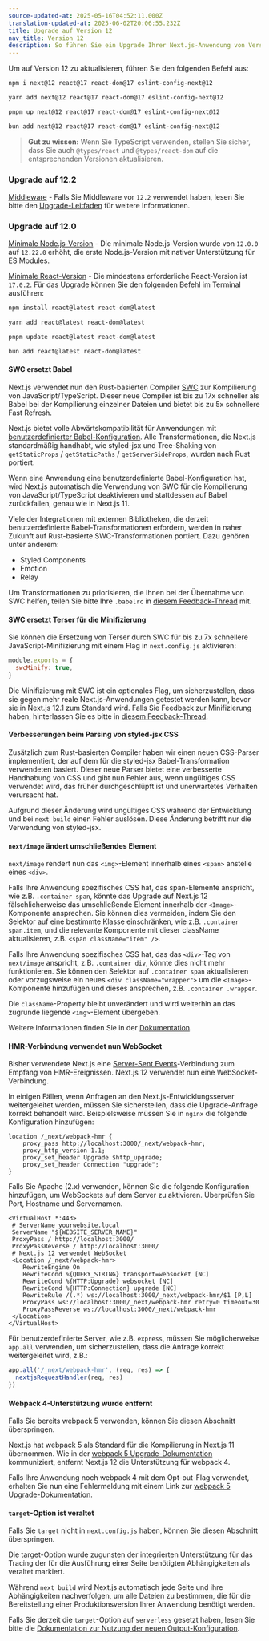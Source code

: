 ```yaml
---
source-updated-at: 2025-05-16T04:52:11.000Z
translation-updated-at: 2025-06-02T20:06:55.232Z
title: Upgrade auf Version 12
nav_title: Version 12
description: So führen Sie ein Upgrade Ihrer Next.js-Anwendung von Version 11 auf Version 12 durch.
---
```


Um auf Version 12 zu aktualisieren, führen Sie den folgenden Befehl aus:

```bash filename="Terminal"
npm i next@12 react@17 react-dom@17 eslint-config-next@12
```

```bash filename="Terminal"
yarn add next@12 react@17 react-dom@17 eslint-config-next@12
```

```bash filename="Terminal"
pnpm up next@12 react@17 react-dom@17 eslint-config-next@12
```

```bash filename="Terminal"
bun add next@12 react@17 react-dom@17 eslint-config-next@12
```

> **Gut zu wissen:** Wenn Sie TypeScript verwenden, stellen Sie sicher, dass Sie auch `@types/react` und `@types/react-dom` auf die entsprechenden Versionen aktualisieren.

### Upgrade auf 12.2

[Middleware](/docs/messages/middleware-upgrade-guide) - Falls Sie Middleware vor `12.2` verwendet haben, lesen Sie bitte den [Upgrade-Leitfaden](/docs/messages/middleware-upgrade-guide) für weitere Informationen.

### Upgrade auf 12.0

[Minimale Node.js-Version](https://nodejs.org/en/) - Die minimale Node.js-Version wurde von `12.0.0` auf `12.22.0` erhöht, die erste Node.js-Version mit nativer Unterstützung für ES Modules.

[Minimale React-Version](https://react.dev/learn/add-react-to-an-existing-project) - Die mindestens erforderliche React-Version ist `17.0.2`. Für das Upgrade können Sie den folgenden Befehl im Terminal ausführen:

```bash filename="Terminal"
npm install react@latest react-dom@latest

yarn add react@latest react-dom@latest

pnpm update react@latest react-dom@latest

bun add react@latest react-dom@latest
```

#### SWC ersetzt Babel

Next.js verwendet nun den Rust-basierten Compiler [SWC](https://swc.rs/) zur Kompilierung von JavaScript/TypeScript. Dieser neue Compiler ist bis zu 17x schneller als Babel bei der Kompilierung einzelner Dateien und bietet bis zu 5x schnellere Fast Refresh.

Next.js bietet volle Abwärtskompatibilität für Anwendungen mit [benutzerdefinierter Babel-Konfiguration](/docs/pages/guides/babel). Alle Transformationen, die Next.js standardmäßig handhabt, wie styled-jsx und Tree-Shaking von `getStaticProps` / `getStaticPaths` / `getServerSideProps`, wurden nach Rust portiert.

Wenn eine Anwendung eine benutzerdefinierte Babel-Konfiguration hat, wird Next.js automatisch die Verwendung von SWC für die Kompilierung von JavaScript/TypeScript deaktivieren und stattdessen auf Babel zurückfallen, genau wie in Next.js 11.

Viele der Integrationen mit externen Bibliotheken, die derzeit benutzerdefinierte Babel-Transformationen erfordern, werden in naher Zukunft auf Rust-basierte SWC-Transformationen portiert. Dazu gehören unter anderem:

- Styled Components
- Emotion
- Relay

Um Transformationen zu priorisieren, die Ihnen bei der Übernahme von SWC helfen, teilen Sie bitte Ihre `.babelrc` in [diesem Feedback-Thread](https://github.com/vercel/next.js/discussions/30174) mit.

#### SWC ersetzt Terser für die Minifizierung

Sie können die Ersetzung von Terser durch SWC für bis zu 7x schnellere JavaScript-Minifizierung mit einem Flag in `next.config.js` aktivieren:

```js filename="next.config.js"
module.exports = {
  swcMinify: true,
}
```

Die Minifizierung mit SWC ist ein optionales Flag, um sicherzustellen, dass sie gegen mehr reale Next.js-Anwendungen getestet werden kann, bevor sie in Next.js 12.1 zum Standard wird. Falls Sie Feedback zur Minifizierung haben, hinterlassen Sie es bitte in [diesem Feedback-Thread](https://github.com/vercel/next.js/discussions/30237).

#### Verbesserungen beim Parsing von styled-jsx CSS

Zusätzlich zum Rust-basierten Compiler haben wir einen neuen CSS-Parser implementiert, der auf dem für die styled-jsx Babel-Transformation verwendeten basiert. Dieser neue Parser bietet eine verbesserte Handhabung von CSS und gibt nun Fehler aus, wenn ungültiges CSS verwendet wird, das früher durchgeschlüpft ist und unerwartetes Verhalten verursacht hat.

Aufgrund dieser Änderung wird ungültiges CSS während der Entwicklung und bei `next build` einen Fehler auslösen. Diese Änderung betrifft nur die Verwendung von styled-jsx.

#### `next/image` ändert umschließendes Element

`next/image` rendert nun das `<img>`-Element innerhalb eines `<span>` anstelle eines `<div>`.

Falls Ihre Anwendung spezifisches CSS hat, das span-Elemente anspricht, wie z.B. `.container span`, könnte das Upgrade auf Next.js 12 fälschlicherweise das umschließende Element innerhalb der `<Image>`-Komponente ansprechen. Sie können dies vermeiden, indem Sie den Selektor auf eine bestimmte Klasse einschränken, wie z.B. `.container span.item`, und die relevante Komponente mit dieser className aktualisieren, z.B. `<span className="item" />`.

Falls Ihre Anwendung spezifisches CSS hat, das das `<div>`-Tag von `next/image` anspricht, z.B. `.container div`, könnte dies nicht mehr funktionieren. Sie können den Selektor auf `.container span` aktualisieren oder vorzugsweise ein neues `<div className="wrapper">` um die `<Image>`-Komponente hinzufügen und dieses ansprechen, z.B. `.container .wrapper`.

Die `className`-Property bleibt unverändert und wird weiterhin an das zugrunde liegende `<img>`-Element übergeben.

Weitere Informationen finden Sie in der [Dokumentation](/docs/pages/api-reference/components/image#styling-images).

#### HMR-Verbindung verwendet nun WebSocket

Bisher verwendete Next.js eine [Server-Sent Events](https://developer.mozilla.org/docs/Web/API/Server-sent_events)-Verbindung zum Empfang von HMR-Ereignissen. Next.js 12 verwendet nun eine WebSocket-Verbindung.

In einigen Fällen, wenn Anfragen an den Next.js-Entwicklungsserver weitergeleitet werden, müssen Sie sicherstellen, dass die Upgrade-Anfrage korrekt behandelt wird. Beispielsweise müssen Sie in `nginx` die folgende Konfiguration hinzufügen:

```nginx
location /_next/webpack-hmr {
    proxy_pass http://localhost:3000/_next/webpack-hmr;
    proxy_http_version 1.1;
    proxy_set_header Upgrade $http_upgrade;
    proxy_set_header Connection "upgrade";
}
```

Falls Sie Apache (2.x) verwenden, können Sie die folgende Konfiguration hinzufügen, um WebSockets auf dem Server zu aktivieren. Überprüfen Sie Port, Hostname und Servernamen.

```
<VirtualHost *:443>
 # ServerName yourwebsite.local
 ServerName "${WEBSITE_SERVER_NAME}"
 ProxyPass / http://localhost:3000/
 ProxyPassReverse / http://localhost:3000/
 # Next.js 12 verwendet WebSocket
 <Location /_next/webpack-hmr>
    RewriteEngine On
    RewriteCond %{QUERY_STRING} transport=websocket [NC]
    RewriteCond %{HTTP:Upgrade} websocket [NC]
    RewriteCond %{HTTP:Connection} upgrade [NC]
    RewriteRule /(.*) ws://localhost:3000/_next/webpack-hmr/$1 [P,L]
    ProxyPass ws://localhost:3000/_next/webpack-hmr retry=0 timeout=30
    ProxyPassReverse ws://localhost:3000/_next/webpack-hmr
 </Location>
</VirtualHost>
```

Für benutzerdefinierte Server, wie z.B. `express`, müssen Sie möglicherweise `app.all` verwenden, um sicherzustellen, dass die Anfrage korrekt weitergeleitet wird, z.B.:

```js
app.all('/_next/webpack-hmr', (req, res) => {
  nextjsRequestHandler(req, res)
})
```

#### Webpack 4-Unterstützung wurde entfernt

Falls Sie bereits webpack 5 verwenden, können Sie diesen Abschnitt überspringen.

Next.js hat webpack 5 als Standard für die Kompilierung in Next.js 11 übernommen. Wie in der [webpack 5 Upgrade-Dokumentation](/docs/messages/webpack5) kommuniziert, entfernt Next.js 12 die Unterstützung für webpack 4.

Falls Ihre Anwendung noch webpack 4 mit dem Opt-out-Flag verwendet, erhalten Sie nun eine Fehlermeldung mit einem Link zur [webpack 5 Upgrade-Dokumentation](/docs/messages/webpack5).

#### `target`-Option ist veraltet

Falls Sie `target` nicht in `next.config.js` haben, können Sie diesen Abschnitt überspringen.

Die target-Option wurde zugunsten der integrierten Unterstützung für das Tracing der für die Ausführung einer Seite benötigten Abhängigkeiten als veraltet markiert.

Während `next build` wird Next.js automatisch jede Seite und ihre Abhängigkeiten nachverfolgen, um alle Dateien zu bestimmen, die für die Bereitstellung einer Produktionsversion Ihrer Anwendung benötigt werden.

Falls Sie derzeit die `target`-Option auf `serverless` gesetzt haben, lesen Sie bitte die [Dokumentation zur Nutzung der neuen Output-Konfiguration](/docs/pages/api-reference/config/next-config-js/output).
